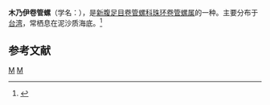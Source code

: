 {{Speciesbox
| taxon = Gemmula microscelida
| binomial_authority = (Dall, 1895)
}}
'''木乃伊卷管螺'''（学名：''{{lang|la|Gemmula microscelida}}''），是[[新腹足目|新腹足目]][[卷管螺科|卷管螺科]][[珠环卷管螺属|珠环卷管螺属]]的一种。主要分布于[[台湾|台湾]]，常栖息在泥沙质海底。<ref>{{cite web|url=http://shell.sinica.edu.tw/chinese/shellbase_detail.php?science_no=3027|title=国际贝库：木乃伊卷管螺|publisher=台湾贝类资料库|accessdate=2009-08-11|archive-date=2016-03-04|archive-url=https://web.archive.org/web/20160304131429/http://shell.sinica.edu.tw/chinese/shellbase_detail.php?science_no=3027|dead-url=no}}</ref>

== 参考文献 ==
{{reflist}}

{{Taxonbar|from=Q3172077}}

[[Category:珠环卷管螺属|M]]
[[Category:_1895年描述的动物|M]]